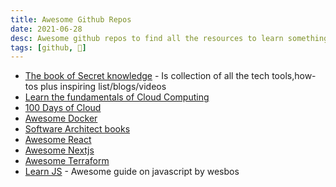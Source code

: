 ```yaml
---
title: Awesome Github Repos
date: 2021-06-28
desc: Awesome github repos to find all the resources to learn something new.
tags: [github, 🌿]
---
```


- [The book of Secret knowledge](https://github.com/trimstray/the-book-of-secret-knowledge) - Is collection of all the tech tools,how-tos plus inspiring list/blogs/videos
- [Learn the fundamentals of Cloud Computing](https://github.com/madebygps/self-taught-guide-to-cloud-computing)
- [100 Days of Cloud](https://github.com/100DaysOfCloud/100DaysOfCloudIdeas)
- [Awesome Docker](https://github.com/veggiemonk/awesome-docker)
- [Software Architect books](https://github.com/mhadidg/software-architecture-books)
- [Awesome React](https://github.com/enaqx/awesome-react)
- [Awesome Nextjs](https://github.com/unicodeveloper/awesome-nextjs)
- [Awesome Terraform](https://github.com/shuaibiyy/awesome-terraform)
- [Learn JS](https://wesbos.com/javascript) - Awesome guide on javascript by wesbos
